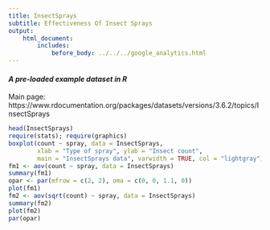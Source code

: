 ```yaml
---
title: InsectSprays
subtitle: Effectiveness Of Insect Sprays
output:
    html_document:
        includes:
            before_body: ../../../google_analytics.html
---
```


#### *A pre-loaded example dataset in R*
Main page: https://www.rdocumentation.org/packages/datasets/versions/3.6.2/topics/InsectSprays

```r
head(InsectSprays)
require(stats); require(graphics)
boxplot(count ~ spray, data = InsectSprays,
        xlab = "Type of spray", ylab = "Insect count",
        main = "InsectSprays data", varwidth = TRUE, col = "lightgray")
fm1 <- aov(count ~ spray, data = InsectSprays)
summary(fm1)
opar <- par(mfrow = c(2, 2), oma = c(0, 0, 1.1, 0))
plot(fm1)
fm2 <- aov(sqrt(count) ~ spray, data = InsectSprays)
summary(fm2)
plot(fm2)
par(opar)
```
